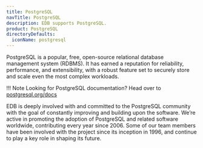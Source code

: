 ```yaml
---
title: PostgreSQL
navTitle: PostgreSQL
description: EDB supports PostgreSQL.
product: PostgreSQL
directoryDefaults:
  iconName: postgresql
---
```


PostgreSQL is a popular, free, open-source relational database management system (RDBMS). It has earned a reputation for reliability, performance, and extensibility, with a robust feature set to securely store and scale even the most complex workloads.

!!! Note
    Looking for PostgreSQL documentation? Head over to [postgresql.org/docs](https://www.postgresql.org/docs/)

EDB is deeply involved with and committed to the PostgreSQL community with the goal of constantly improving and building upon the software. We’re active in promoting the adoption of PostgreSQL and related software worldwide, contributing every year since 2006. Some of our team members have been involved with the project since its inception in 1996, and continue to play a key role in shaping its future.
